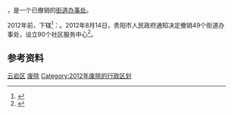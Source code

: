 {{中国乡级行政区|52/01/03/004/000}}

'''{{PAGENAMEBASE}}'''，是{{PRC admin/fullname|52/01/03}}一个已撤销的[[街道办事处|街道办事处]]。

2012年前，下辖<ref>{{PRC admin/ref sgc|52/01/03/004/000}}</ref>：{{PRC admin/children|52/01/03/004/000}}。2012年8月14日，贵阳市人民政府通知决定撤销49个街道办事处，设立90个社区服务中心<ref>{{Cite web |url=http://www.gygov.gov.cn/art/2012/8/14/art_18583_411039.html |title=贵阳市人民政府关于撤销四十九个街道办事处设立九十个社区服务中心的通知（筑府发〔2012〕58号） |accessdate=2017-09-06 |archive-date=2017-09-07 |archive-url=https://web.archive.org/web/20170907041232/http://www.gygov.gov.cn/art/2012/8/14/art_18583_411039.html |dead-url=yes }}</ref>。

== 参考资料 ==

{{reflist}}

{{贵州行政区划小作品}}
[[Category:贵阳市街道|云岩区]]
[[Category:云岩区行政区划|废除]]
[[Category:2012年废除的行政区划|Category:2012年废除的行政区划]]